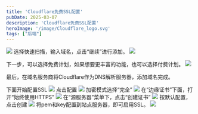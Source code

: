 ```yaml
---
title: 'Cloudflare免费SSL配置'
pubDate: 2025-03-07
description: 'Cloudflare免费SSL配置'
heroImage: '/image/Cloudflare_logo.svg'
tags: ["后端"]
---
```


![](/image/Snipaste_2025-03-07_20-29-20.png)
选择快速扫描，输入域名，点击“继续”进行添加。
![](/image/Snipaste_2025-03-07_20-25-54.png)

下一步，可以选择免费计划，如果想要更丰富的功能，也可以选择付费计划。
![](/image/Snipaste_2025-03-07_20-31-30.png)

最后，在域名服务商将Cloudflare作为DNS解析服务器，添加域名完成。

下面开始配置SSL
![](/image/Snipaste_2025-03-07_20-52-16.png)
点击配置
![](/image/Snipaste_2025-03-07_20-54-29.png)
加密模式选择“完全”
![](/image/Snipaste_2025-03-07_20-55-24.png)
在“边缘证书”下面，打开“始终使用HTTPS”
![](/image/Snipaste_2025-03-07_20-59-09.png)
在“源服务器”菜单下，点击“创建证书”
![](/image/Snipaste_2025-03-07_21-00-43.png)
按默认配置，点击创建
![](/image/Snipaste_2025-03-07_21-09-28.png)
将pem和key配置到站点服务器，即可启用SSL。
![](/image/Snipaste_2025-03-07_21-12-17.png)
